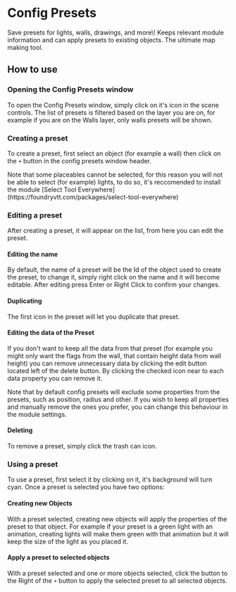 
# Config Presets
<ModuleInfo/>
Save presets for lights, walls, drawings, and more\! Keeps relevant
module information and can apply presets to existing objects. The
ultimate map making tool.

## How to use

<ImageButBetter src="/images/Config-Presets/Cpopen.png" alt="Config Presets button" width={2000} height={2000} className={styles.wikiimage}/>

### Opening the Config Presets window

To open the Config Presets window, simply click on it's icon in the
scene controls. The list of presets is filtered based on the layer you
are on, for example if you are on the Walls layer, only walls presets
will be shown.

### Creating a preset

To create a preset, first select an object (for example a wall) then click on the
`+` button in the config presets window header.

<ImageButBetter src="/images/Config-Presets/Cpwindow.png" alt="Config Presets Window" width={2000} height={2000} className={styles.wikiimage}/>
Note that some placeables cannot be selected, for this reason you will
not be able to select (for example) lights, to do so, it's reccomended
to install the module [Select Tool
Everywhere](https://foundryvtt.com/packages/select-tool-everywhere)

### Editing a preset

After creating a preset, it will appear on the list, from here you can
edit the preset.

#### Editing the name

By default, the name of a preset will be the Id of the object used to
create the preset, to change it, simply right click on the name and it
will become editable. After editing press Enter or Right Click to
confirm your changes.

#### Duplicating

The first icon in the preset will let you duplicate that preset.
<ImageButBetter src="/images/Config-Presets/Cppresetedit.png" alt="Editing a Preset" width={2000} height={2000} className={styles.wikiimage}/>

#### Editing the data of the Preset

If you don't want to keep all the data from that preset (for example you might only want the flags from the wall, that contain height data from wall height) you can remove unnecessary data by clicking the edit button
located left of the delete button. By clicking the checked icon near to each data property you can remove it.

Note that by default config presets will exclude some properties from
the presets, such as position, radius and other. If you wish to keep all
properties and manually remove the ones you prefer, you can change this
behaviour in the module settings.

#### Deleting

To remove a preset, simply click the trash can icon.
<ImageButBetter src="/images/Config-Presets/Cpselectpreset.png" alt="Selecting a Preset" width={2000} height={2000} className={styles.wikiimage}/>

### Using a preset

To use a preset, first select it by clicking on it, it's background will
turn cyan. Once a preset is selected you have two options:

#### Creating new Objects

With a preset selected, creating new objects will apply the properties
of the preset to that object. For example if your preset is a green
light with an animation, creating lights will make them green with that
animation but it will keep the size of the light as you placed it.

#### Apply a preset to selected objects

With a preset selected and one or more objects selected, click the
button to the Right of the `+` button to apply the selected preset to
all selected objects.
